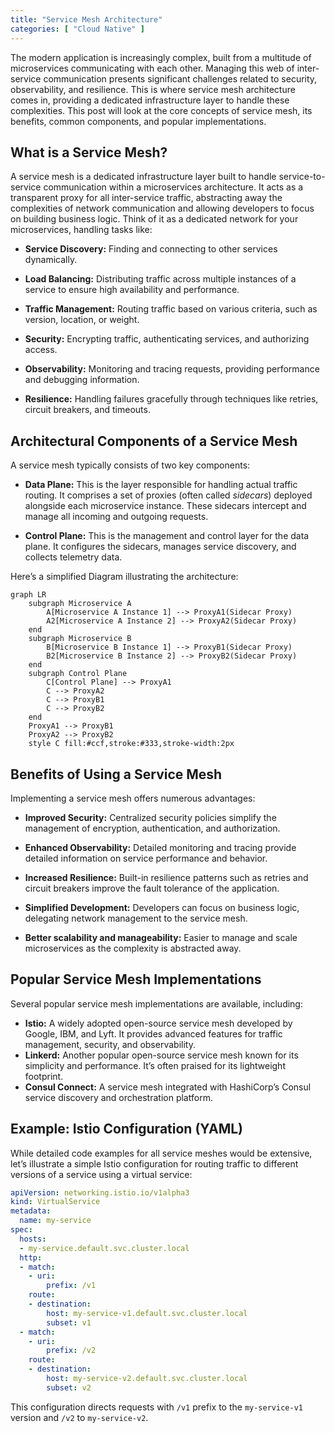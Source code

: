 ```yaml
---
title: "Service Mesh Architecture"
categories: [ "Cloud Native" ]
---
```



The modern application is increasingly complex, built from a multitude of microservices communicating with each other. Managing this web of inter-service communication presents significant challenges related to security, observability, and resilience.
 This is where service mesh architecture comes in, providing a dedicated infrastructure layer to handle these complexities.  This post will look at the core concepts of service mesh, its benefits, common components, and popular implementations.

## What is a Service Mesh?

A service mesh is a dedicated infrastructure layer built to handle service-to-service communication within a microservices architecture.  It acts as a transparent proxy for all inter-service traffic, abstracting away the complexities of network communication and allowing developers to focus on building business logic.  Think of it as a dedicated network for your microservices, handling tasks like:

* **Service Discovery:** Finding and connecting to other services dynamically.
* **Load Balancing:** Distributing traffic across multiple instances of a service to ensure high availability and performance.
* **Traffic Management:** Routing traffic based on various criteria, such as version, location, or weight.
* **Security:** Encrypting traffic, authenticating services, and authorizing access.
* **Observability:** Monitoring and tracing requests, providing performance and debugging information.

* **Resilience:** Handling failures gracefully through techniques like retries, circuit breakers, and timeouts.

## Architectural Components of a Service Mesh

A service mesh typically consists of two key components:

* **Data Plane:** This is the layer responsible for handling actual traffic routing. It comprises a set of proxies (often called *sidecars*) deployed alongside each microservice instance.  These sidecars intercept and manage all incoming and outgoing requests.

* **Control Plane:** This is the management and control layer for the data plane.  It configures the sidecars, manages service discovery, and collects telemetry data.

Here's a simplified Diagram illustrating the architecture:

```mermaid
graph LR
    subgraph Microservice A
        A[Microservice A Instance 1] --> ProxyA1(Sidecar Proxy)
        A2[Microservice A Instance 2] --> ProxyA2(Sidecar Proxy)
    end
    subgraph Microservice B
        B[Microservice B Instance 1] --> ProxyB1(Sidecar Proxy)
        B2[Microservice B Instance 2] --> ProxyB2(Sidecar Proxy)
    end
    subgraph Control Plane
        C[Control Plane] --> ProxyA1
        C --> ProxyA2
        C --> ProxyB1
        C --> ProxyB2
    end
    ProxyA1 --> ProxyB1
    ProxyA2 --> ProxyB2
    style C fill:#ccf,stroke:#333,stroke-width:2px
```


## Benefits of Using a Service Mesh

Implementing a service mesh offers numerous advantages:

* **Improved Security:** Centralized security policies simplify the management of encryption, authentication, and authorization.
* **Enhanced Observability:** Detailed monitoring and tracing provide detailed information on service performance and behavior.

* **Increased Resilience:** Built-in resilience patterns such as retries and circuit breakers improve the fault tolerance of the application.

* **Simplified Development:** Developers can focus on business logic, delegating network management to the service mesh.
* **Better scalability and manageability:** Easier to manage and scale microservices as the complexity is abstracted away.


## Popular Service Mesh Implementations

Several popular service mesh implementations are available, including:

* **Istio:** A widely adopted open-source service mesh developed by Google, IBM, and Lyft. It provides advanced features for traffic management, security, and observability.
* **Linkerd:** Another popular open-source service mesh known for its simplicity and performance.  It's often praised for its lightweight footprint.
* **Consul Connect:** A service mesh integrated with HashiCorp's Consul service discovery and orchestration platform.


## Example:  Istio Configuration (YAML)

While detailed code examples for all service meshes would be extensive, let's illustrate a simple Istio configuration for routing traffic to different versions of a service using a virtual service:

```yaml
apiVersion: networking.istio.io/v1alpha3
kind: VirtualService
metadata:
  name: my-service
spec:
  hosts:
  - my-service.default.svc.cluster.local
  http:
  - match:
    - uri:
        prefix: /v1
    route:
    - destination:
        host: my-service-v1.default.svc.cluster.local
        subset: v1
  - match:
    - uri:
        prefix: /v2
    route:
    - destination:
        host: my-service-v2.default.svc.cluster.local
        subset: v2
```

This configuration directs requests with `/v1` prefix to the `my-service-v1` version and `/v2` to `my-service-v2`.



